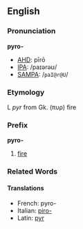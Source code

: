 ==English==
===Pronunciation===
'''pyro-'''
*[[AHD]]: pīrō
*[[IPA]]: /paɪərəʊ/
*[[SAMPA]]: /<tt>paI@r@U</tt>/

===Etymology===

L ''pyr'' from Gk. (πυρ) fire

===Prefix===
'''pyro-'''

# [[fire]]

===Related Words===
====Translations====
*French: pyro-
*Italian: [[piro-]]
*Latin: [[pyr]]